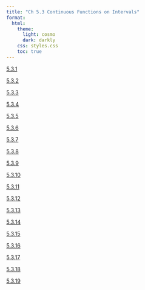 ```yaml
---
title: "Ch 5.3 Continuous Functions on Intervals"
format:
  html:
    theme:
      light: cosmo
      dark: darkly
    css: styles.css
    toc: true
---
```


[5.3.1](./5.3.1.qmd)

[5.3.2](./5.3.2.qmd)

[5.3.3](./5.3.3.qmd)

[5.3.4](./5.3.4.qmd)

[5.3.5](./5.3.5.qmd)

[5.3.6](./5.3.6.qmd)

[5.3.7](./5.3.7.qmd)

[5.3.8](./5.3.8.qmd)

[5.3.9](./5.3.9.qmd)

[5.3.10](./5.3.10.qmd)

[5.3.11](./5.3.11.qmd)

[5.3.12](./5.3.12.qmd)

[5.3.13](./5.3.13.qmd)

[5.3.14](./5.3.14.qmd)

[5.3.15](./5.3.15.qmd)

[5.3.16](./5.3.16.qmd)

[5.3.17](./5.3.17.qmd)

[5.3.18](./5.3.18.qmd)

[5.3.19](./5.3.19.qmd)

